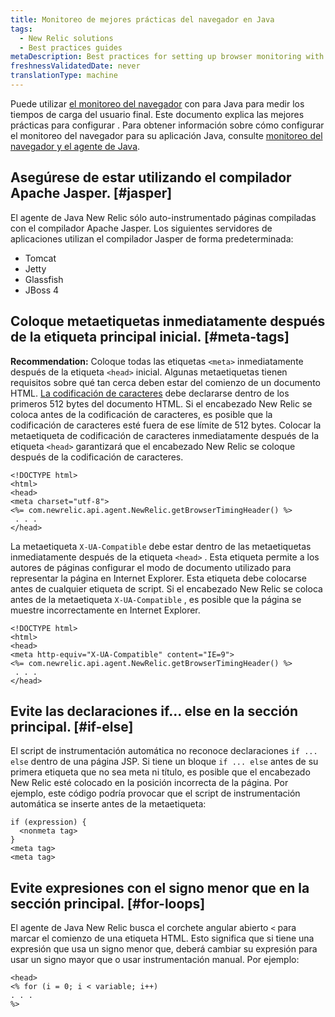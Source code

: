 ```yaml
---
title: Monitoreo de mejores prácticas del navegador en Java
tags:
  - New Relic solutions
  - Best practices guides
metaDescription: Best practices for setting up browser monitoring with your New Relic Java agent.
freshnessValidatedDate: never
translationType: machine
---
```


Puede utilizar [el monitoreo del navegador](/docs/browser/new-relic-browser/getting-started/introduction-new-relic-browser) con <InlinePopover type="apm"/>para Java para medir los tiempos de carga del usuario final. Este documento explica las mejores prácticas para configurar <InlinePopover type="browser"/>. Para obtener información sobre cómo configurar el monitoreo del navegador para su aplicación Java, consulte [monitoreo del navegador y el agente de Java](/docs/agents/java-agent/instrumentation/page-load-timing-java).

## Asegúrese de estar utilizando el compilador Apache Jasper. [#jasper]

El agente de Java New Relic sólo auto-instrumentado páginas compiladas con el compilador Apache Jasper. Los siguientes servidores de aplicaciones utilizan el compilador Jasper de forma predeterminada:

* Tomcat
* Jetty
* Glassfish
* JBoss 4

## Coloque metaetiquetas inmediatamente después de la etiqueta principal inicial. [#meta-tags]

<DoNotTranslate>**Recommendation:**</DoNotTranslate> Coloque todas las etiquetas `<meta>` inmediatamente después de la etiqueta `<head>` inicial. Algunas metaetiquetas tienen requisitos sobre qué tan cerca deben estar del comienzo de un documento HTML. [La codificación de caracteres](http://www.w3.org/TR/html-markup/syntax.html#character-encoding) debe declararse dentro de los primeros 512 bytes del documento HTML. Si el encabezado New Relic se coloca antes de la codificación de caracteres, es posible que la codificación de caracteres esté fuera de ese límite de 512 bytes. Colocar la metaetiqueta de codificación de caracteres inmediatamente después de la etiqueta `<head>` garantizará que el encabezado New Relic se coloque después de la codificación de caracteres.

```
<!DOCTYPE html>
<html>
<head>
<meta charset="utf-8">
<%= com.newrelic.api.agent.NewRelic.getBrowserTimingHeader() %>
 . . .
</head>
```

La metaetiqueta `X-UA-Compatible` debe estar dentro de las metaetiquetas inmediatamente después de la etiqueta `<head>` . Esta etiqueta permite a los autores de páginas configurar el modo de documento utilizado para representar la página en Internet Explorer. Esta etiqueta debe colocarse antes de cualquier etiqueta de script. Si el encabezado New Relic se coloca antes de la metaetiqueta `X-UA-Compatible` , es posible que la página se muestre incorrectamente en Internet Explorer.

```
<!DOCTYPE html>
<html>
<head>
<meta http-equiv="X-UA-Compatible" content="IE=9">
<%= com.newrelic.api.agent.NewRelic.getBrowserTimingHeader() %>
 . . .
</head>
```

## Evite las declaraciones if... else en la sección principal. [#if-else]

El script de instrumentación automática no reconoce declaraciones `if ... else` dentro de una página JSP. Si tiene un bloque `if ... else` antes de su primera etiqueta que no sea meta ni título, es posible que el encabezado New Relic esté colocado en la posición incorrecta de la página. Por ejemplo, este código podría provocar que el script de instrumentación automática se inserte antes de la metaetiqueta:

```
if (expression) {
  <nonmeta tag>
}
<meta tag>
<meta tag>
```

## Evite expresiones con el signo menor que en la sección principal. [#for-loops]

El agente de Java New Relic busca el corchete angular abierto `<` para marcar el comienzo de una etiqueta HTML. Esto significa que si tiene una expresión que usa un signo menor que, deberá cambiar su expresión para usar un signo mayor que o usar instrumentación manual. Por ejemplo:

```
<head>
<% for (i = 0; i < variable; i++)
. . . 
%>
```